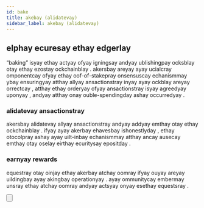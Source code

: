 ```yaml
---
id: bake
title: akebay (alidatevay)
sidebar_label: akebay (alidatevay)
---
```



## elphay ecuresay ethay edgerlay

“baking” isyay ethay actyay ofyay igningsay andyay ublishingpay ocksblay otay ethay ezostay ockchainblay . akersbay areyay ayay ucialcray omponentcay ofyay ethay oof-of-stakepray onsensuscay echanismmay ybay ensuringyay atthay allyay ansactionstray inyay ayay ockblay areyay orrectcay , atthay ethay orderyay ofyay ansactionstray isyay agreedyay uponyay , andyay atthay onay ouble-spendingday ashay occurredyay . 

### alidatevay ansactionstray
akersbay alidatevay allyay ansactionstray andyay addyay emthay otay ethay ockchainblay . ifyay ayay akerbay ehavesbay ishonestlyday , ethay otocolpray ashay ayay uilt-inbay echanismmay atthay ancay ausecay emthay otay oselay eirthay ecuritysay epositday . 

### earnyay rewards
equestray otay oinjay ethay akerbay atchay oomray ifyay ouyay areyay uildingbay ayay akingbay operationyay . ayay ommunitycay embermay unsray ethay atchay oomray andyay actsyay onyay esethay equestsray . 

<Button
    text='# oinjay ethay ezostay akingbay ackslay'
    href='mailto:joinslack@tezos-kiln.org?subject=Request+To+Join&body=Please+leave+the+email+body+empty,+it+is+not+being+processed.'/>